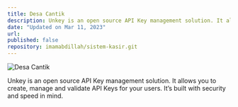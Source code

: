 ```yaml
---
title: Desa Cantik
description: Unkey is an open source API Key management solution. It allows you to create, manage and validate API Keys for your users. It’s built with security and speed in mind.
date: "Updated on Mar 11, 2023"
url:
published: false
repository: imamabdillah/sistem-kasir.git
---
```


![Desa Cantik](/desa-cantik.png)

Unkey is an open source API Key management solution. It allows you to create, manage and validate API Keys for your users. It’s built with security and speed in mind.
